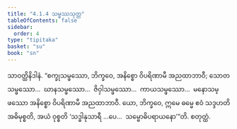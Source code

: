 ```yaml
---
title: "4.1.4 သမ္ဖဿသုတ္တ"
tableOfContents: false
sidebar:
  order: 4
type: "tipitaka"
basket: "su"
book: "sn"
---
```



<DynamicBreadcrumb />

<Division number="305" book="sn" e="ch" v="18" p="324">

<Paragraph number="1049" book="sn">
သာဝတ္ထိနိဒါနံ. “စက္ခုသမ္ဖဿော, ဘိက္ခဝေ, အနိစ္စော ဝိပရိဏာမီ အညထာဘာဝီ; သောတသမ္ဖဿော…  ဃာနသမ္ဖဿော…  ဇိဝှါသမ္ဖဿော…  ကာယသမ္ဖဿော…  မနောသမ္ဖဿော အနိစ္စော ဝိပရိဏာမီ အညထာဘာဝီ. ယော, ဘိက္ခဝေ, ဣမေ ဓမ္မေ ဧဝံ သဒ္ဒဟတိ အဓိမုစ္စတိ, အယံ ဝုစ္စတိ ‘သဒ္ဓါနုသာရီ …ပေ…  သမ္ဗောဓိပရာယနော’”တိ.

</Paragraph>
</Division>

<Paragraph number="1050" type="center" book="sn">
စတုတ္ထံ.
</Paragraph>